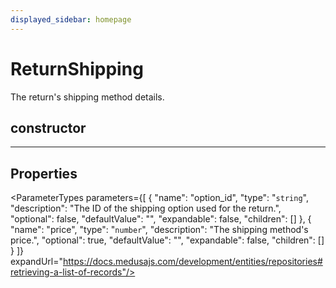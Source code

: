 ```yaml
---
displayed_sidebar: homepage
---
```



# ReturnShipping

The return's shipping method details.

## constructor

___

## Properties

<ParameterTypes parameters={[
  {
    "name": "option_id",
    "type": "`string`",
    "description": "The ID of the shipping option used for the return.",
    "optional": false,
    "defaultValue": "",
    "expandable": false,
    "children": []
  },
  {
    "name": "price",
    "type": "`number`",
    "description": "The shipping method's price.",
    "optional": true,
    "defaultValue": "",
    "expandable": false,
    "children": []
  }
]} expandUrl="https://docs.medusajs.com/development/entities/repositories#retrieving-a-list-of-records"/>
